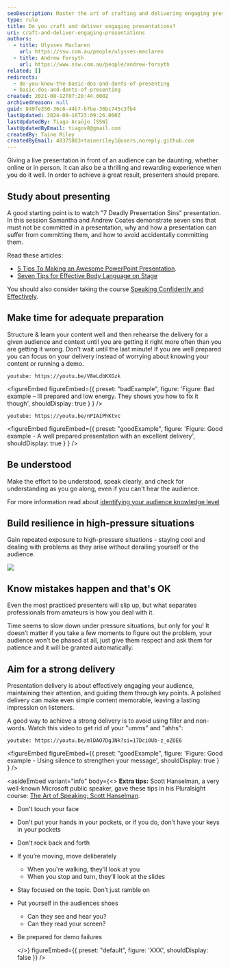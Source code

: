 ```yaml
---
seoDescription: Master the art of crafting and delivering engaging presentations with proven tips and strategies for confident and effective communication
type: rule
title: Do you craft and deliver engaging presentations?
uri: craft-and-deliver-engaging-presentations
authors:
  - title: Ulysses Maclaren
    url: https://ssw.com.au/people/ulysses-maclaren
  - title: Andrew Forsyth
    url: https://www.ssw.com.au/people/andrew-forsyth
related: []
redirects:
  - do-you-know-the-basic-dos-and-donts-of-presenting
  - basic-dos-and-donts-of-presenting
created: 2021-08-12T07:28:44.000Z
archivedreason: null
guid: 849fe350-36c6-44b7-b7be-36bc745c3fb4
lastUpdated: 2024-09-16T23:09:26.000Z
lastUpdatedBy: Tiago Araújo [SSW]
lastUpdatedByEmail: tiagov8@gmail.com
createdBy: Taine Riley
createdByEmail: 40375803+taineriley1@users.noreply.github.com
---
```


Giving a live presentation in front of an audience can be daunting, whether online or in person. It can also be a thrilling and rewarding experience when you do it well. In order to achieve a great result, presenters should prepare.
## Study about presenting

A good starting point is to watch "7 Deadly Presentation Sins" presentation. In this session Samantha and Andrew Coates demonstrate seven sins that must not be committed in a presentation, why and how a presentation can suffer from committing them, and how to avoid accidentally committing them.

<youtubeEmbed url="https://youtu.be/z6vQsRNA9iI" description="Video: 7 Deadly Presentation Sins with Andrew & Samantha Coates (1 hr 16 min)" />

Read these articles:

* [5 Tips To Making an Awesome PowerPoint Presentation](https://www.linkedin.com/business/learning/blog/productivity-tips/5-best-practices-for-making-awesome-powerpoint-slides).
* [Seven Tips for Effective Body Language on Stage](https://www.forbes.com/sites/carolkinseygoman/2012/02/13/seven-tips-for-effective-body-language-on-stage/)

You should also consider taking the course [Speaking Confidently and Effectively](https://www.linkedin.com/learning/speaking-confidently-and-effectively/great-speaking-skills-are-a-must-have).

## Make time for adequate preparation

Structure & learn your content well and then rehearse the delivery for a given audience and context until you are getting it right more often than you are getting it wrong. Don’t wait until the last minute! If you are well prepared you can focus on your delivery instead of worrying about knowing your content or running a demo.

`youtube: https://youtu.be/V8eLdbKXGzk`

<figureEmbed figureEmbed={{
  preset: "badExample",
  figure: 'Figure: Bad example – Ill prepared and low energy. They shows you how to fix it though',
  shouldDisplay: true
} } />


`youtube: https://youtu.be/nPIAiPhKtvc`

<figureEmbed figureEmbed={{
  preset: "goodExample",
  figure: 'Figure: Good example - A well prepared presentation with an excellent delivery',
  shouldDisplay: true
} } />


## Be understood

Make the effort to be understood, speak clearly, and check for understanding as you go along, even if you can't hear the audience.

For more information read about [identifying your audience knowledge level](https://www.linkedin.com/learning/creating-and-giving-business-presentations/identify-your-audience-s-knowledge-level)

## Build resilience in high-pressure situations

Gain repeated exposure to high-pressure situations - staying cool and dealing with problems as they arise without derailing yourself or the audience.

![](picture3.jpg)

## Know mistakes happen and that's OK

Even the most practiced presenters will slip up, but what separates professionals from amateurs is how you deal with it.

Time seems to slow down under pressure situations, but only for you! It doesn’t matter if you take a few moments to figure out the problem, your audience won’t be phased at all, just give them respect and ask them for patience and it will be granted automatically.

## Aim for a strong delivery

Presentation delivery is about effectively engaging your audience, maintaining their attention, and guiding them through key points. A polished delivery can make even simple content memorable, leaving a lasting impression on listeners.

A good way to achieve a strong delivery is to avoid using filler and non-words. Watch this video to get rid of your "umms" and "ahhs":

`youtube: https://youtu.be/mlDAO7DgJNk?si=17Dci0Ub-z_oZOE6`

<figureEmbed figureEmbed={{
  preset: "goodExample",
  figure: 'Figure: Good example - Using silence to strengthen your message',
  shouldDisplay: true
} } />


<asideEmbed
  variant="info"
  body={<>
    **Extra tips:** Scott Hanselman, a very well-known Microsoft public speaker, gave these tips in his Pluralsight course: [The Art of Speaking: Scott Hanselman](https://www.pluralsight.com/courses/hanselman-speaking).

* Don't touch your face
* Don't put your hands in your pockets, or if you do, don’t have your keys in your pockets
* Don't rock back and forth
* If you’re moving, move deliberately
  * When you're walking, they’ll look at you
  * When you stop and turn, they’ll look at the slides
* Stay focused on the topic. Don’t just ramble on
* Put yourself in the audiences shoes
  * Can they see and hear you?
  * Can they read your screen?
* Be prepared for demo failures

  </>}
  figureEmbed={{
    preset: "default",
    figure: 'XXX',
    shouldDisplay: false
  }}
/>
